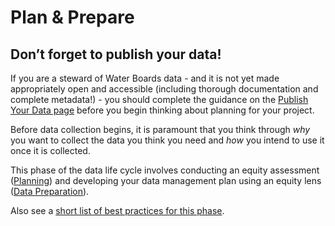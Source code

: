 # Plan & Prepare

::: callout-important
# Don't forget to publish your data!

If you are a steward of Water Boards data - and it is not yet made appropriately open and accessible (including thorough documentation and complete metadata!) - you should complete the guidance on the [Publish Your Data page](https://cawaterboarddatacenter.github.io/equity-data-handbook/publish-data.html) before you begin thinking about planning for your project.
:::

Before data collection begins, it is paramount that you think through *why* you want to collect the data you think you need and *how* you intend to use it once it is collected.

This phase of the data life cycle involves conducting an equity assessment ([Planning](https://cawaterboarddatacenter.github.io/equity-data-handbook/plan-prep/plan.html)) and developing your data management plan using an equity lens ([Data Preparation](https://cawaterboarddatacenter.github.io/equity-data-handbook/plan-prep/prep.html)).

Also see a [short list of best practices for this phase](https://cawaterboarddatacenter.github.io/equity-data-handbook/get-started/best-practice.html#plan-prepare).
